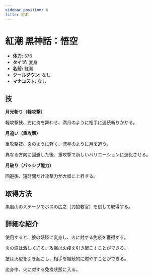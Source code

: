 ```yaml
---
sidebar_position: 6
title: 紅潮
---
```


# 紅潮 黒神話：悟空

- **体力:** 576
- **タイプ:** 変身
- **名前:** 紅潮
- **クールダウン:** なし
- **マナコスト:** なし

## 技

**月光斬り（軽攻撃）**

軽攻撃技、刃に炎を舞わせ、満月のように相手に連続斬りかかる。

**月追い（重攻撃）**

重攻撃技、炎のように軽く、流星のように月を追う。

異なる方向に回避した後、重攻撃で新しいバリエーションに進化させる。

**月破り（パッシブ能力）**

回避後、短時間だけ攻撃力が大幅に上昇する。

## 取得方法

黒風山のステージでボスの広之（刀狼教官）を倒して取得する。

## 詳細な紹介

使用すると、狼の妖怪に変身し、火に対する免疫を獲得する。

炎の波は激しく迫る。攻撃は火疫を引き起こすことができる。

技は火疫を引き起こし、相手を継続的に燃やすことができる。

変身中、火に対する免疫状態に入る。